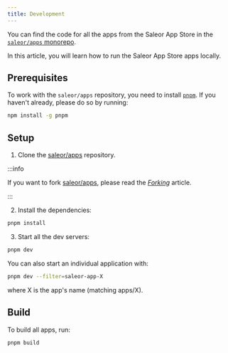 ```yaml
---
title: Development
---
```


You can find the code for all the apps from the Saleor App Store in the [`saleor/apps` monorepo](https://github.com/saleor/apps).

In this article, you will learn how to run the Saleor App Store apps locally.

## Prerequisites

To work with the `saleor/apps` repository, you need to install [`pnpm`](https://pnpm.io/). If you haven't already, please do so by running:

```bash
npm install -g pnpm
```

## Setup

1. Clone the [saleor/apps](https://github.com/saleor/apps) repository.

:::info

If you want to fork [saleor/apps](https://github.com/saleor/apps), please read the [_Forking_](forking) article.

:::

2. Install the dependencies:

```bash
pnpm install
```

3. Start all the dev servers:

```bash
pnpm dev
```

You can also start an individual application with:

```bash
pnpm dev --filter=saleor-app-X
```

where X is the app's name (matching apps/X).

## Build

To build all apps, run:

```bash
pnpm build
```
